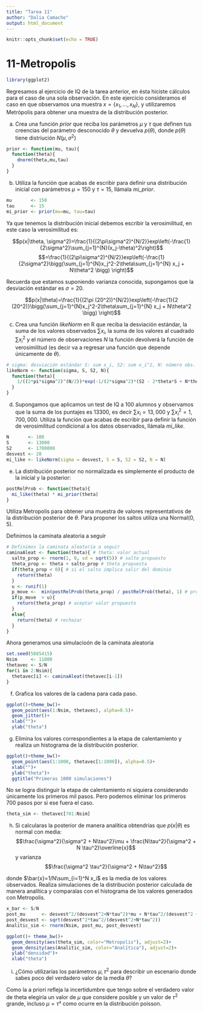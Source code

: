 ```yaml
---
title: "Tarea 11"
author: "Dalia Camacho"
output: html_document
---
```


```r
knitr::opts_chunk$set(echo = TRUE)
```

# 11-Metropolis {-}
```r
library(ggplot2)
```


Regresamos al ejercicio de IQ de la tarea anterior, en ésta hiciste cálculos 
para el caso de una sola observación. En este ejercicio consideramos el caso en 
que observamos una muestra $x=\{x_1,...,x_N\}$, y utilizaremos Metrópolis 
para obtener una muestra de la distribución posterior.

a) Crea una función $prior$ que reciba los parámetros $\mu$ y $\tau$ que definen 
tus creencias del parámetro desconocido $\theta$ y devuelva $p(\theta)$, donde 
$p(\theta)$ tiene distriución $N(\mu, \sigma^2)$

```r
prior <- function(mu, tau){
  function(theta){
    dnorm(theta,mu,tau)
  }
}
```

b) Utiliza la función que acabas de escribir para definir una distribución 
inicial con parámetros $\mu = 150$ y $\tau = 15$, llámala _mi\_prior_.

```r
mu       <- 150
tau      <- 15
mi_prior <- prior(mu=mu, tau=tau)
```


Ya que tenemos la distribución inicial debemos escribir la verosimilitud, en 
este caso la verosimilitud es:

$$p(x|\theta, \sigma^2)=\frac{1}{(2\pi\sigma^2)^{N/2}}exp\left(-\frac{1}{2\sigma^2}\sum_{j=1}^{N}(x_j-\theta)^2\right)$$
$$=\frac{1}{(2\pi\sigma^2)^{N/2}}exp\left(-\frac{1}{2\sigma^2}\bigg(\sum_{j=1}^{N}x_j^2-2\theta\sum_{j=1}^{N} x_j + N\theta^2 \bigg) \right)$$

Recuerda que estamos suponiendo varianza conocida, supongamos que la 
desviación estándar es $\sigma=20$.

$$p(x|\theta)=\frac{1}{(2\pi (20^2))^{N/2}}exp\left(-\frac{1}{2 (20^2)}\bigg(\sum_{j=1}^{N}x_j^2-2\theta\sum_{j=1}^{N} x_j + N\theta^2 \bigg) \right)$$


c) Crea una función $likeNorm$ en R que reciba la desviación estándar, la suma 
de los valores observados $\sum x_i$,  la suma de los valores al cuadrado 
$\sum x_i^2$ y el número de observaciones $N$ la función devolverá la 
función de verosimilitud  (es decir va a regresar una función que depende 
únicamente de $\theta$).

```r
# sigma: desviación estándar S: sum x_i, S2: sum x_i^2, N: número obs.
likeNorm <- function(sigma, S, S2, N){
  function(theta){
    1/((2*pi*sigma^2)^(N/2))*exp(-1/(2*sigma^2)*(S2 - 2*theta*S + N*theta^2))
  }
}
```

d) Supongamos que aplicamos un test de IQ a 100 alumnos y observamos que la suma
de los puntajes es 13300, es decir $\sum x_i=13,000$ y $\sum x_i^2=1,700,000$.
Utiliza la función que acabas de escribir para definir la función de 
verosimilitud condicional a los datos observados, llámala _mi\_like_.

```r
N       <- 100
S       <- 13000
S2      <- 1700000
desvest <- 20
mi_like <- likeNorm(sigma = desvest, S = S, S2 = S2, N = N)
```


e) La distribución posterior no normalizada es simplemente el producto de 
la inicial y la posterior:

```r
postRelProb <- function(theta){
  mi_like(theta) * mi_prior(theta)
}
```

Utiliza Metropolis para obtener una muestra de valores representativos de la
distribución posterior de $\theta$. Para proponer los saltos utiliza una 
Normal(0, 5).

Definimos la caminata aleatoria a seguir
```r
# Definimos la caminata aleatoria a seguir
caminaAleat <- function(theta){ # theta: valor actual
  salto_prop <- rnorm(1, 0, sd = sqrt(5)) # salto propuesto
  theta_prop <- theta + salto_prop # theta propuesta
  if(theta_prop < 0){ # si el salto implica salir del dominio
    return(theta)
  }
  u <- runif(1) 
  p_move <-  min(postRelProb(theta_prop) / postRelProb(theta), 1) # prob mover
  if(p_move  > u){
    return(theta_prop) # aceptar valor propuesto
  }
  else{
    return(theta) # rechazar
  }
}


```

Ahora generamos una simulacioón de la caminata aleatoria
```r
set.seed(5885415)
Nsim     <- 11000
thetavec <- S/N
for(i in 2:Nsim){
  thetavec[i] <- caminaAleat(thetavec[i-1])
}
```

f) Grafica los valores de la cadena para cada paso.

```r
ggplot()+theme_bw()+
  geom_point(aes(1:Nsim, thetavec), alpha=0.5)+
  geom_jitter()+
  xlab("")+
  ylab("theta")
```

g)  Elimina los valores correspondientes a la etapa de calentamiento y realiza
un histograma de la distribución posterior.
```r
ggplot()+theme_bw()+
  geom_point(aes(1:1000, thetavec[1:1000]), alpha=0.5)+
  xlab("")+
  ylab("theta")+
  ggtitle("Primeras 1000 simulaciones")
```


No se logra distinguir la etapa de calentamiento ni siquiera considerando únicamente los primeros mil pasos. Pero podemos eliminar los primeros 700 pasos por si ese fuera el caso.

```r
theta_sim <- thetavec[701:Nsim]
```

h)  Si calcularas la posterior de manera analítica obtendrías que $p(x|\theta)$
es normal con media:
$$\frac{\sigma^2}{\sigma^2 + N\tau^2}\mu + \frac{N\tau^2}{\sigma^2 + N \tau^2}\overline{x}$$
y varianza
$$\frac{\sigma^2 \tau^2}{\sigma^2 + N\tau^2}$$

donde $\bar{x}=1/N\sum_{i=1}^N x_i$ es la media de los valores observados.
Realiza simulaciones de la distribución posterior calculada de manera analítica
y comparalas con el histograma de los valores generados con Metropolis.

```r
x_bar <- S/N
post_mu      <- desvest^2/(desvest^2+N*tau^2)*mu + N*tau^2/(desvest^2 + N*tau^2)*x_bar
post_desvest <- sqrt(desvest^2*tau^2/(desvest^2+N*tau^2))
Analitic_sim <- rnorm(Nsim, post_mu, post_desvest)

ggplot()+ theme_bw()+
  geom_density(aes(theta_sim, color="Metropolis"), adjust=2)+
  geom_density(aes(Analitic_sim, color="Analítica"), adjust=2)+
  ylab("densidad")+
  xlab("theta")

```


i) ¿Cómo utilizarías los parámetros $\mu, \tau^2$ para describir un escenario 
donde sabes poco del verdadero valor de la media $\theta$?

Como la a priori refleja la incertidumbre que tengo sobre el verdadero valor de theta elegiría un valor de $\mu$ que considere posible y un valor de $\tau^2$ grande, incluso $\mu=\tau²$ como ocurre en la distribución poisson.
